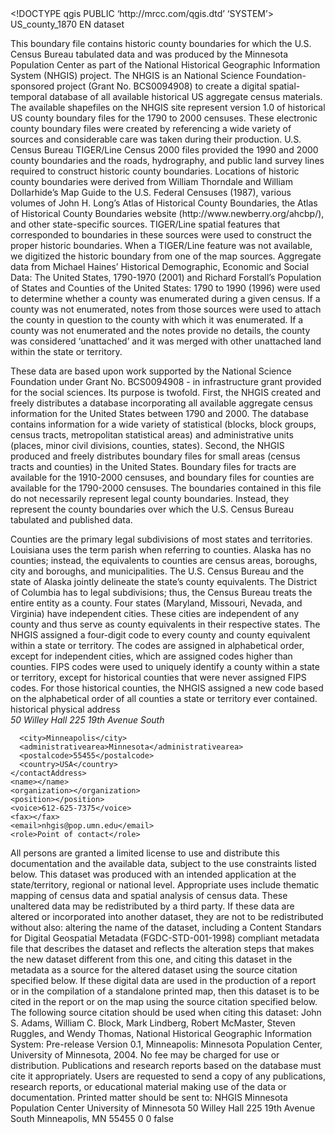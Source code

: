 <!DOCTYPE qgis PUBLIC 'http://mrcc.com/qgis.dtd' 'SYSTEM'>
<qgis version="3.24.3-Tisler">
  <identifier>US_county_1870</identifier>
  <parentidentifier></parentidentifier>
  <language>EN</language>
  <type>dataset</type>
  <title>US_county_1870</title>
  <abstract>This boundary file contains historic county boundaries for which the U.S. Census Bureau tabulated data and was produced by the Minnesota Population Center as part of the National Historical Geographic Information System (NHGIS) project. The NHGIS is an National Science Foundation-sponsored project (Grant No. BCS0094908) to create a digital spatial-temporal database of all available historical US aggregate census materials. The available shapefiles on the NHGIS site represent version 1.0 of historical US county boundary files for the 1790 to 2000 censuses. These electronic county boundary files were created by referencing a wide variety of sources and considerable care was taken during their production. U.S. Census Bureau TIGER/Line Census 2000 files provided the 1990 and 2000 county boundaries and the roads, hydrography, and public land survey lines required to construct historic county boundaries. Locations of historic county boundaries were derived from William Thorndale and William Dollarhide's Map Guide to the U.S. Federal Censuses (1987), various volumes of John H. Long's Atlas of Historical County Boundaries, the Atlas of Historical County Boundaries website (http://www.newberry.org/ahcbp/), and other state-specific sources. TIGER/Line spatial features that corresponded to boundaries in these sources were used to construct the proper historic boundaries. When a TIGER/Line feature was not available, we digitized the historic boundary from one of the map sources. Aggregate data from Michael Haines' Historical Demographic, Economic and Social Data: The United States, 1790-1970 (2001) and Richard Forstall's Population of States and Counties of the United States: 1790 to 1990 (1996) were used to determine whether a county was enumerated during a given census. If a county was not enumerated, notes from those sources were used to attach the county in question to the county with which it was enumerated. If a county was not enumerated and the notes provide no details, the county was considered 'unattached' and it was merged with other unattached land within the state or territory.

These data are based upon work supported by the National Science Foundation under Grant No. BCS0094908 - in infrastructure grant provided for the social sciences. Its purpose is twofold. First, the NHGIS created and freely distributes a database incorporating all available aggregate census information for the United States between 1790 and 2000. The database contains information for a wide variety of statistical (blocks, block groups, census tracts, metropolitan statistical areas) and administrative units (places, minor civil divisions, counties, states). Second, the NHGIS produced and freely distributes boundary files for small areas (census tracts and counties) in the United States. Boundary files for tracts are available for the 1910-2000 censuses, and boundary files for counties are available for the 1790-2000 censuses. The boundaries contained in this file do not necessarily represent legal county boundaries. Instead, they represent the county boundaries over which the U.S. Census Bureau tabulated and published data.

Counties are the primary legal subdivisions of most states and territories. Louisiana uses the term parish when referring to counties. Alaska has no counties; instead, the equivalents to counties are census areas, boroughs, city and boroughs, and municipalities. The U.S. Census Bureau and the state of Alaska jointly delineate the state's county equivalents. The District of Columbia has to legal subdivisions; thus, the Census Bureau treats the entire entity as a county. Four states (Maryland, Missouri, Nevada, and Virginia) have independent cities. These cities are independent of any county and thus serve as county equivalents in their respective states. The NHGIS assigned a four-digit code to every county and county equivalent within a state or territory. The codes are assigned in alphabetical order, except for independent cities, which are assigned codes higher than counties. FIPS codes were used to uniquely identify a county within a state or territory, except for historical counties that were never assigned FIPS codes. For those historical counties, the NHGIS assigned a new code based on the alphabetical order of all counties a state or territory ever contained.</abstract>
  <keywords vocabulary="gmd:topicCategory">
    <keyword>historical</keyword>
  </keywords>
  <contact>
    <contactAddress>
      <type>physical address</type>
      <address>50 Willey Hall
225 19th Avenue South</address>
      <city>Minneapolis</city>
      <administrativearea>Minnesota</administrativearea>
      <postalcode>55455</postalcode>
      <country>USA</country>
    </contactAddress>
    <name></name>
    <organization></organization>
    <position></position>
    <voice>612-625-7375</voice>
    <fax></fax>
    <email>nhgis@pop.umn.edu</email>
    <role>Point of contact</role>
  </contact>
  <links>
    <link type="Local Area Network" format="" mimeType="" name="Shapefile" url="file://\\thalia.socsci.umn.edu\popgis\labpcs\conflation\shapefiles\packing\gisjoin_gisjoin2_feature_class\county\us_county_1870\US_county_1870.shp" description="" size=""/>
  </links>
  <fees></fees>
  <constraints type="Access">All persons are granted a limited license to use and distribute this documentation and the available data, subject to the use constraints listed below.</constraints>
  <rights>This dataset was produced with an intended application at the state/territory, regional or national level. Appropriate uses include thematic mapping of census data and spatial analysis of census data. These unaltered data may be redistributed by a third party. If these data are altered or incorporated into another dataset, they are not to be redistributed without also: altering the name of the dataset, including a Content Standars for Digital Geospatial Metadata (FGDC-STD-001-1998) compliant metadata file that describes the dataset and reflects the alteration steps that makes the new dataset different from this one, and citing this dataset in the metadata as a source for the altered dataset using the source citation specified below. If these digital data are used in the production of a report or in the compilation of a standalone printed map, then this dataset is to be cited in the report or on the map using the source citation specified below. The following source citation should be used when citing this dataset: John S. Adams, William C. Block, Mark Lindberg, Robert McMaster, Steven Ruggles, and Wendy Thomas, National Historical Geographic Information System: Pre-release Version 0.1, Minneapolis: Minnesota Population Center, University of Minnesota, 2004. No fee may be charged for use or distribution. Publications and research reports based on the database must cite it appropriately. Users are requested to send a copy of any publications, research reports, or educational material making use of the data or documentation. Printed matter should be sent to: NHGIS Minnesota Population Center University of Minnesota 50 Willey Hall 225 19th Avenue South Minneapolis, MN 55455</rights>
  <encoding></encoding>
  <crs>
    <spatialrefsys nativeFormat="Wkt">
      <wkt></wkt>
      <proj4></proj4>
      <srsid>0</srsid>
      <srid>0</srid>
      <authid></authid>
      <description></description>
      <projectionacronym></projectionacronym>
      <ellipsoidacronym></ellipsoidacronym>
      <geographicflag>false</geographicflag>
    </spatialrefsys>
  </crs>
  <extent>
    <spatial maxx="2258224.79635699978098273" crs="EPSG:4326" miny="-1337508.07728000008501112" dimensions="2" minx="-2356113.74319900013506413" maxy="1565781.6593790000770241" minz="0" maxz="0"/>
  </extent>
</qgis>
